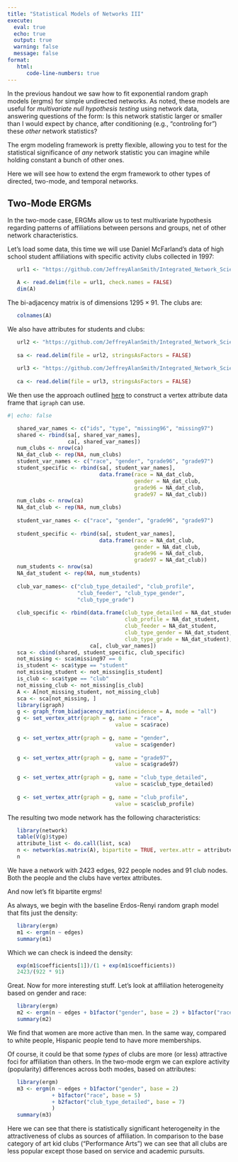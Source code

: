 ```yaml
---
title: "Statistical Models of Networks III"
execute: 
  eval: true
  echo: true
  output: true
  warning: false
  message: false
format: 
   html:
      code-line-numbers: true
---
```


In the previous handout we saw how to fit exponential random graph models (ergms) for simple undirected networks. As noted, these models are useful for *multivariate null hypothesis testing* using network data, answering questions of the form: Is this network statistic larger or smaller than I would expect by chance, after conditioning (e.g., "controling for") these *other* network statistics? 

The ergm modeling framework is pretty flexible, allowing you to test for the statistical significance of *any* network statistic you can imagine while holding constant a bunch of other ones.

Here we will see how to extend the ergm framework to other types of directed, two-mode, and temporal networks.

## Two-Mode ERGMs

In the two-mode case, ERGMs allow us to test multivariate hypothesis regarding patterns of affiliations between persons and groups, net of other network characteristics. 

Let's load some data, this time we will use Daniel McFarland's data of high school student affiliations with specific activity clubs collected in 1997:

```r
   url1 <- "https://github.com/JeffreyAlanSmith/Integrated_Network_Science/raw/master/data/affiliations_1997.txt"

   A <- read.delim(file = url1, check.names = FALSE)
   dim(A)
```

The bi-adjacency matrix is of dimensions $1295 \times 91$. The clubs are:

```r
   colnames(A)
```

We also have attributes for students and clubs:

```r
   url2 <- "https://github.com/JeffreyAlanSmith/Integrated_Network_Science/raw/master/data/attributes_students.txt"
   
   sa <- read.delim(file = url2, stringsAsFactors = FALSE)
   
   url3 <- "https://github.com/JeffreyAlanSmith/Integrated_Network_Science/raw/master/data/attributes_clubs.txt"
   
   ca <- read.delim(file = url3, stringsAsFactors = FALSE)
```

We then use the approach outlined [here](https://inarwhal.github.io/NetworkAnalysisR-book/ch11-Two-mode-Networks.html#example-affiliation-data) to construct a vertex attribute data frame that `igraph` can use.

```r
#| echo: false

   shared_var_names <- c("ids", "type", "missing96", "missing97")
   shared <- rbind(sa[, shared_var_names], 
                   ca[, shared_var_names])
   num_clubs <- nrow(ca)
   NA_dat_club <- rep(NA, num_clubs)
   student_var_names <- c("race", "gender", "grade96", "grade97")
   student_specific <- rbind(sa[, student_var_names], 
                             data.frame(race = NA_dat_club, 
                                        gender = NA_dat_club,
                                        grade96 = NA_dat_club,
                                        grade97 = NA_dat_club))
   num_clubs <- nrow(ca)
   NA_dat_club <- rep(NA, num_clubs)
   
   student_var_names <- c("race", "gender", "grade96", "grade97")
   
   student_specific <- rbind(sa[, student_var_names], 
                             data.frame(race = NA_dat_club, 
                                        gender = NA_dat_club,
                                        grade96 = NA_dat_club,
                                        grade97 = NA_dat_club))
   num_students <- nrow(sa)
   NA_dat_student <- rep(NA, num_students)
   
   club_var_names<- c("club_type_detailed", "club_profile", 
                      "club_feeder", "club_type_gender", 
                      "club_type_grade")
   
   club_specific <- rbind(data.frame(club_type_detailed = NA_dat_student, 
                                     club_profile = NA_dat_student,
                                     club_feeder = NA_dat_student,
                                     club_type_gender = NA_dat_student,
                                     club_type_grade = NA_dat_student), 
                          ca[, club_var_names])
   sca <- cbind(shared, student_specific, club_specific)
   not_missing <- sca$missing97 == 0
   is_student <- sca$type == "student"
   not_missing_student <- not_missing[is_student]
   is_club <- sca$type == "club"
   not_missing_club <- not_missing[is_club]
   A <- A[not_missing_student, not_missing_club]
   sca <- sca[not_missing, ]
   library(igraph)
   g <- graph_from_biadjacency_matrix(incidence = A, mode = "all")
   g <- set_vertex_attr(graph = g, name = "race", 
                                  value = sca$race)
   
   g <- set_vertex_attr(graph = g, name = "gender", 
                                  value = sca$gender)
   
   g <- set_vertex_attr(graph = g, name = "grade97", 
                                  value = sca$grade97)
   
   g <- set_vertex_attr(graph = g, name = "club_type_detailed", 
                                  value = sca$club_type_detailed)
   
   g <- set_vertex_attr(graph = g, name = "club_profile", 
                                  value = sca$club_profile)
```

The resulting two mode network has the following characteristics:


```r
   library(network)
   table(V(g)$type)
   attribute_list <- do.call(list, sca)
   n <- network(as.matrix(A), bipartite = TRUE, vertex.attr = attribute_list)
   n
```

We have a network with 2423 edges, 922 people nodes and 91 club nodes. Both the people and the clubs have vertex attributes. 

And now let's fit bipartite ergms!

As always, we begin with the baseline Erdos-Renyi random graph model that fits just the density:

```r
   library(ergm)
   m1 <- ergm(n ~ edges)
   summary(m1)
```

Which we can check is indeed the density:

```r
   exp(m1$coefficients[1])/(1 + exp(m1$coefficients))
   2423/(922 * 91)
```

Great. Now for more interesting stuff. Let's look at affiliation heterogeneity based on gender and race:

```r
   library(ergm)
   m2 <- ergm(n ~ edges + b1factor("gender", base = 2) + b1factor("race", base = 5))
   summary(m2)
```

We find that women are more active than men. In the same way, compared to white people, Hispanic people tend to have more memberships. 

Of course, it could be that some *types* of clubs are more (or less) attractive foci for affiliation than others. In the two-mode ergm we can explore activity (popularity) differences across both modes, based on attributes:

```r
   library(ergm)
   m3 <- ergm(n ~ edges + b1factor("gender", base = 2) 
              + b1factor("race", base = 5)
              + b2factor("club_type_detailed", base = 7)
              )
   summary(m3)
```

Here we can see that there is statistically significant heterogeneity in the attractiveness of clubs as sources of affiliation. In comparison to the base category of art kid clubs ("Performance Arts") we can see that all clubs are less popular except those based on service and academic pursuits. 


